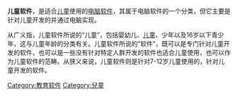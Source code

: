 '''儿童软件'''，是适合[[儿童|儿童]]使用的[[电脑软件|电脑软件]]，其属于电脑软件的一个分类，但它主要是针对儿童开发的并通过电脑实现。

从广义指，儿童软件所说的“儿童”，包括婴幼儿、[[儿童|儿童]]、少年以及16岁以下青少年，这与儿童年龄的分类有关。儿童软件所说的“软件”，既可以是专门针对儿童开发的软件，也可以是一些没有针对特定人群开发的软件也适合儿童使用，也可以作为儿童软件的范畴。从狭义来说，儿童软件则是针对7-12岁儿童使用的，针对儿童开发的软件。

{{教育小作品}}
[[Category:教育软件|Category:教育软件]]
[[Category:兒童|Category:兒童]]